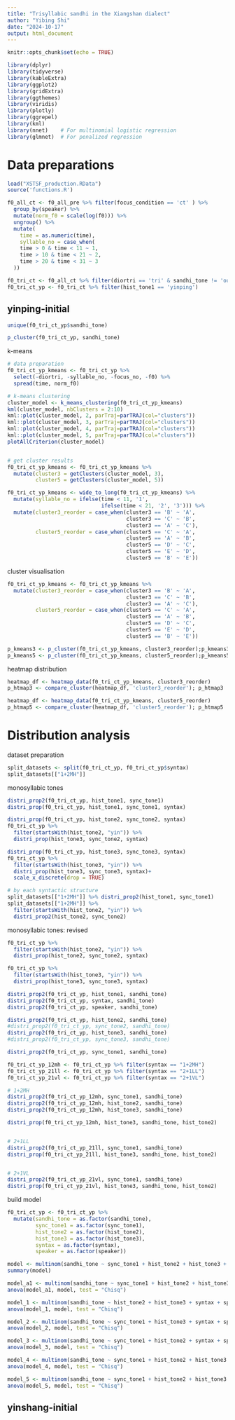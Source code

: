 ```yaml
---
title: "Trisyllabic sandhi in the Xiangshan dialect"
author: "Yibing Shi"
date: "2024-10-17"
output: html_document
---
```


```r
knitr::opts_chunk$set(echo = TRUE)

library(dplyr)
library(tidyverse)
library(kableExtra) 
library(ggplot2)
library(gridExtra) 
library(ggthemes)
library(viridis)
library(plotly)
library(ggrepel)
library(kml)
library(nnet)    # For multinomial logistic regression
library(glmnet)  # For penalized regression
```

# Data preparations  
```r
load("XSTSF_production.RData")
source('functions.R')
```


```r
f0_all_ct <- f0_all_pre %>% filter(focus_condition == 'ct' ) %>% 
  group_by(speaker) %>% 
  mutate(norm_f0 = scale(log(f0))) %>% 
  ungroup() %>% 
  mutate(
    time = as.numeric(time),
    syllable_no = case_when(
    time > 0 & time < 11 ~ 1,
    time > 10 & time < 21 ~ 2,
    time > 20 & time < 31 ~ 3
  ))

f0_tri_ct <- f0_all_ct %>% filter(diortri == 'tri' & sandhi_tone != 'outlier')  
f0_tri_ct_yp <- f0_tri_ct %>% filter(hist_tone1 == 'yinping')
```

## yinping-initial
```r
unique(f0_tri_ct_yp$sandhi_tone)

p_cluster(f0_tri_ct_yp, sandhi_tone)
```

k-means
```r
# data preparation
f0_tri_ct_yp_kmeans <- f0_tri_ct_yp %>% 
  select(-diortri, -syllable_no, -focus_no, -f0) %>% 
  spread(time, norm_f0)

# k-means clustering
cluster_model <- k_means_clustering(f0_tri_ct_yp_kmeans)
kml(cluster_model, nbClusters = 2:10) 
kml::plot(cluster_model, 2, parTraj=parTRAJ(col="clusters"))
kml::plot(cluster_model, 3, parTraj=parTRAJ(col="clusters"))
kml::plot(cluster_model, 4, parTraj=parTRAJ(col="clusters"))
kml::plot(cluster_model, 5, parTraj=parTRAJ(col="clusters"))
plotAllCriterion(cluster_model)


# get cluster results
f0_tri_ct_yp_kmeans <- f0_tri_ct_yp_kmeans %>% 
  mutate(cluster3 = getClusters(cluster_model, 3),
         cluster5 = getClusters(cluster_model, 5))

f0_tri_ct_yp_kmeans <- wide_to_long(f0_tri_ct_yp_kmeans) %>% 
  mutate(syllable_no = ifelse(time < 11, '1', 
                              ifelse(time < 21, '2', '3'))) %>% 
  mutate(cluster3_reorder = case_when(cluster3 == 'B' ~ 'A',
                                      cluster3 == 'C' ~ 'B',
                                      cluster3 == 'A' ~ 'C'),
         cluster5_reorder = case_when(cluster5 == 'C' ~ 'A',
                                      cluster5 == 'A' ~ 'B',
                                      cluster5 == 'D' ~ 'C',
                                      cluster5 == 'E' ~ 'D',
                                      cluster5 == 'B' ~ 'E'))
```

cluster visualisation
```r
f0_tri_ct_yp_kmeans <- f0_tri_ct_yp_kmeans %>% 
  mutate(cluster3_reorder = case_when(cluster3 == 'B' ~ 'A',
                                      cluster3 == 'C' ~ 'B',
                                      cluster3 == 'A' ~ 'C'),
         cluster5_reorder = case_when(cluster5 == 'C' ~ 'A',
                                      cluster5 == 'A' ~ 'B',
                                      cluster5 == 'D' ~ 'C',
                                      cluster5 == 'E' ~ 'D',
                                      cluster5 == 'B' ~ 'E'))

p_kmeans3 <- p_cluster(f0_tri_ct_yp_kmeans, cluster3_reorder);p_kmeans3
p_kmeans5 <- p_cluster(f0_tri_ct_yp_kmeans, cluster5_reorder);p_kmeans5
```
heatmap distribution
```r
heatmap_df <- heatmap_data(f0_tri_ct_yp_kmeans, cluster3_reorder) 
p_htmap3 <- compare_cluster(heatmap_df, 'cluster3_reorder'); p_htmap3

heatmap_df <- heatmap_data(f0_tri_ct_yp_kmeans, cluster5_reorder) 
p_htmap5 <- compare_cluster(heatmap_df, 'cluster5_reorder'); p_htmap5
```

# Distribution analysis

dataset preparation
```r
split_datasets <- split(f0_tri_ct_yp, f0_tri_ct_yp$syntax)
split_datasets[["1+2MH"]]
```


monosyllabic tones
```r
distri_prop2(f0_tri_ct_yp, hist_tone1, sync_tone1)
distri_prop(f0_tri_ct_yp, hist_tone1, sync_tone1, syntax)

distri_prop(f0_tri_ct_yp, hist_tone2, sync_tone2, syntax)
f0_tri_ct_yp %>%
  filter(startsWith(hist_tone2, "yin")) %>%
  distri_prop(hist_tone3, sync_tone2, syntax)

distri_prop(f0_tri_ct_yp, hist_tone3, sync_tone3, syntax)
f0_tri_ct_yp %>%
  filter(startsWith(hist_tone3, "yin")) %>%
  distri_prop(hist_tone3, sync_tone3, syntax)+
  scale_x_discrete(drop = TRUE)

# by each syntactic structure
split_datasets[["1+2MH"]] %>% distri_prop2(hist_tone1, sync_tone1)
split_datasets[["1+2MH"]] %>% 
  filter(startsWith(hist_tone2, "yin")) %>%
  distri_prop2(hist_tone2, sync_tone2)

```
monosyllabic tones: revised
```r
f0_tri_ct_yp %>%
  filter(startsWith(hist_tone2, "yin")) %>%
  distri_prop(hist_tone2, sync_tone2, syntax)

f0_tri_ct_yp %>%
  filter(startsWith(hist_tone3, "yin")) %>%
  distri_prop(hist_tone3, sync_tone3, syntax)
```



```r
distri_prop2(f0_tri_ct_yp, hist_tone1, sandhi_tone)
distri_prop2(f0_tri_ct_yp, syntax, sandhi_tone)
distri_prop2(f0_tri_ct_yp, speaker, sandhi_tone)

distri_prop2(f0_tri_ct_yp, hist_tone2, sandhi_tone)
#distri_prop2(f0_tri_ct_yp, sync_tone2, sandhi_tone)
distri_prop2(f0_tri_ct_yp, hist_tone3, sandhi_tone)
#distri_prop2(f0_tri_ct_yp, sync_tone3, sandhi_tone)

distri_prop2(f0_tri_ct_yp, sync_tone1, sandhi_tone)
```
```r
f0_tri_ct_yp_12mh <- f0_tri_ct_yp %>% filter(syntax == "1+2MH")
f0_tri_ct_yp_21ll <- f0_tri_ct_yp %>% filter(syntax == "2+1LL")
f0_tri_ct_yp_21vl <- f0_tri_ct_yp %>% filter(syntax == "2+1VL")

# 1+2MH
distri_prop2(f0_tri_ct_yp_12mh, sync_tone1, sandhi_tone)
distri_prop2(f0_tri_ct_yp_12mh, hist_tone2, sandhi_tone)
distri_prop2(f0_tri_ct_yp_12mh, hist_tone3, sandhi_tone)

distri_prop(f0_tri_ct_yp_12mh, hist_tone3, sandhi_tone, hist_tone2)


# 2+1LL
distri_prop2(f0_tri_ct_yp_21ll, sync_tone1, sandhi_tone)
distri_prop(f0_tri_ct_yp_21ll, hist_tone3, sandhi_tone, hist_tone2)


# 2+1VL
distri_prop2(f0_tri_ct_yp_21vl, sync_tone1, sandhi_tone)
distri_prop(f0_tri_ct_yp_21vl, hist_tone3, sandhi_tone, hist_tone2)
```


build model
```r
f0_tri_ct_yp <- f0_tri_ct_yp %>% 
  mutate(sandhi_tone = as.factor(sandhi_tone),
         sync_tone1 = as.factor(sync_tone1),
         hist_tone2 = as.factor(hist_tone2),
         hist_tone3 = as.factor(hist_tone3),
         syntax = as.factor(syntax),
         speaker = as.factor(speaker))

model <- multinom(sandhi_tone ~ sync_tone1 + hist_tone2 + hist_tone3 + syntax + speaker, data = f0_tri_ct_yp)
summary(model)

model_a1 <- multinom(sandhi_tone ~ sync_tone1 + hist_tone2 + hist_tone3 + speaker*syntax, data = f0_tri_ct_yp)
anova(model_a1, model, test = "Chisq")

model_1 <- multinom(sandhi_tone ~ hist_tone2 + hist_tone3 + syntax + speaker, data = f0_tri_ct_yp)
anova(model_1, model, test = "Chisq")

model_2 <- multinom(sandhi_tone ~ sync_tone1 + hist_tone3 + syntax + speaker, data = f0_tri_ct_yp)
anova(model_2, model, test = "Chisq")

model_3 <- multinom(sandhi_tone ~ sync_tone1 + hist_tone2 + syntax + speaker, data = f0_tri_ct_yp)
anova(model_3, model, test = "Chisq")

model_4 <- multinom(sandhi_tone ~ sync_tone1 + hist_tone2 + hist_tone3 + syntax, data = f0_tri_ct_yp)
anova(model_4, model, test = "Chisq")

model_5 <- multinom(sandhi_tone ~ sync_tone1 + hist_tone2 + hist_tone3 + speaker, data = f0_tri_ct_yp)
anova(model_5, model, test = "Chisq")
```

## yinshang-initial